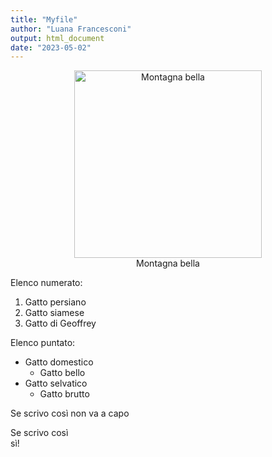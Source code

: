 ```yaml
---
title: "Myfile"
author: "Luana Francesconi"
output: html_document
date: "2023-05-02"
---
```


<center> ![Montagna bella](https://travel.thewom.it/content/uploads/sites/4/2022/09/montagna-a-settembre.jpeg){height=300px} </center>

Elenco numerato:

1. Gatto persiano
2. Gatto siamese
3. Gatto di Geoffrey

Elenco puntato:

* Gatto domestico
  * Gatto bello
* Gatto selvatico
  * Gatto brutto
  
Se
scrivo
così
non
va a capo

Se scrivo così  
sì!
